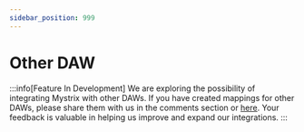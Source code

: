 ```yaml
---
sidebar_position: 999
---
```


# Other DAW

:::info[Feature In Development]
We are exploring the possibility of integrating Mystrix with other DAWs. If you have created mappings for other DAWs, please share them with us in the comments section or [here](/docs/Support/ConnectWithUs). Your feedback is valuable in helping us improve and expand our integrations.
:::
